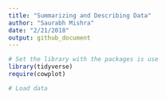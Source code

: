 ```yaml
---
title: "Summarizing and Describing Data"
author: "Saurabh Mishra"
date: "2/21/2018"
output: github_document
---
```


```r
# Set the library with the packages is use
library(tidyverse)
require(cowplot)

# Load data

```

